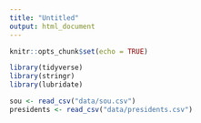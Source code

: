 ```yaml
---
title: "Untitled"
output: html_document
---
```


```r
knitr::opts_chunk$set(echo = TRUE)
```

```r
library(tidyverse)
library(stringr)
library(lubridate)

sou <- read_csv("data/sou.csv")
presidents <- read_csv("data/presidents.csv")

```

